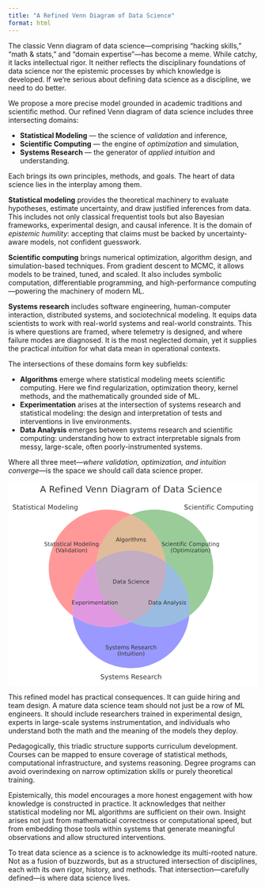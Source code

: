```yaml
---
title: "A Refined Venn Diagram of Data Science"
format: html
---
```


The classic Venn diagram of data science—comprising "hacking skills," "math & stats," and "domain expertise"—has become a meme. While catchy, it lacks intellectual rigor. It neither reflects the disciplinary foundations of data science nor the epistemic processes by which knowledge is developed. If we’re serious about defining data science as a discipline, we need to do better.

We propose a more precise model grounded in academic traditions and scientific method. Our refined Venn diagram of data science includes three intersecting domains:

- **Statistical Modeling** — the science of *validation* and inference,
- **Scientific Computing** — the engine of *optimization* and simulation,
- **Systems Research** — the generator of *applied intuition* and understanding.

Each brings its own principles, methods, and goals. The heart of data science lies in the interplay among them.

**Statistical modeling** provides the theoretical machinery to evaluate hypotheses, estimate uncertainty, and draw justified inferences from data. This includes not only classical frequentist tools but also Bayesian frameworks, experimental design, and causal inference. It is the domain of *epistemic humility*: accepting that claims must be backed by uncertainty-aware models, not confident guesswork.

**Scientific computing** brings numerical optimization, algorithm design, and simulation-based techniques. From gradient descent to MCMC, it allows models to be trained, tuned, and scaled. It also includes symbolic computation, differentiable programming, and high-performance computing—powering the machinery of modern ML.

**Systems research** includes software engineering, human-computer interaction, distributed systems, and sociotechnical modeling. It equips data scientists to work with real-world systems and real-world constraints. This is where questions are framed, where telemetry is designed, and where failure modes are diagnosed. It is the most neglected domain, yet it supplies the practical *intuition* for what data mean in operational contexts.

The intersections of these domains form key subfields:

- **Algorithms** emerge where statistical modeling meets scientific computing. Here we find regularization, optimization theory, kernel methods, and the mathematically grounded side of ML.
- **Experimentation** arises at the intersection of systems research and statistical modeling: the design and interpretation of tests and interventions in live environments.
- **Data Analysis** emerges between systems research and scientific computing: understanding how to extract interpretable signals from messy, large-scale, often poorly-instrumented systems.

Where all three meet—*where validation, optimization, and intuition converge*—is the space we should call data science proper.

```{=html}
<svg xmlns:xlink="http://www.w3.org/1999/xlink" width="446.329174pt" height="365.1975pt" viewBox="0 0 446.329174 365.1975" xmlns="http://www.w3.org/2000/svg" version="1.1">
 <metadata>
  <rdf:RDF xmlns:dc="http://purl.org/dc/elements/1.1/" xmlns:cc="http://creativecommons.org/ns#" xmlns:rdf="http://www.w3.org/1999/02/22-rdf-syntax-ns#">
   <cc:Work>
    <dc:type rdf:resource="http://purl.org/dc/dcmitype/StillImage"/>
    <dc:date>2025-04-16T00:21:29.155495</dc:date>
    <dc:format>image/svg+xml</dc:format>
    <dc:creator>
     <cc:Agent>
      <dc:title>Matplotlib v3.6.3, https://matplotlib.org/</dc:title>
     </cc:Agent>
    </dc:creator>
   </cc:Work>
  </rdf:RDF>
 </metadata>
 <defs>
  <style type="text/css">*{stroke-linejoin: round; stroke-linecap: butt}</style>
 </defs>
 <g id="figure_1">
  <g id="patch_1">
   <path d="M 0 365.1975 
L 446.329174 365.1975 
L 446.329174 -0 
L 0 -0 
z
" style="fill: #ffffff"/>
  </g>
  <g id="axes_1">
   <g id="patch_2">
    <path d="M 219.789587 58.919401 
C 196.115311 48.464585 169.39132 47.124798 144.790093 55.159358 
C 120.188867 63.193917 99.407075 80.048705 86.467074 102.461444 
C 73.527073 124.874183 69.321294 151.299137 74.663775 176.621704 
C 80.006256 201.944271 94.528541 224.418032 115.419815 239.693149 
C 113.438356 221.373791 116.314604 202.851603 123.758289 185.995844 
C 131.201974 169.140085 142.953973 154.537524 157.828272 143.661851 
C 159.809731 125.342494 166.579921 107.863684 177.455594 92.989384 
C 188.331267 78.115084 202.933828 66.363086 219.789587 58.919401 
" clip-path="url(#pc58230c091)" style="fill: #ff0000; opacity: 0.4"/>
   </g>
   <g id="patch_3">
    <path d="M 219.789587 58.919401 
C 236.645346 66.363086 251.247907 78.115084 262.12358 92.989384 
C 272.999252 107.863684 279.769442 125.342494 281.750902 143.661851 
C 296.625201 154.537524 308.3772 169.140085 315.820885 185.995844 
C 323.264569 202.851603 326.140818 221.373791 324.159359 239.693149 
C 345.050633 224.418032 359.572918 201.944271 364.915399 176.621704 
C 370.257879 151.299137 366.052101 124.874183 353.1121 102.461444 
C 340.172099 80.048705 319.390307 63.193917 294.789081 55.159358 
C 270.187854 47.124798 243.463863 48.464585 219.789587 58.919401 
" clip-path="url(#pc58230c091)" style="fill: #008000; opacity: 0.4"/>
   </g>
   <g id="patch_4">
    <path d="M 219.789587 58.919401 
C 202.933828 66.363086 188.331267 78.115084 177.455594 92.989384 
C 166.579921 107.863684 159.809731 125.342494 157.828272 143.661851 
C 175.808829 130.51497 197.515367 123.425792 219.789587 123.425792 
C 242.063807 123.425792 263.770345 130.51497 281.750902 143.661851 
C 279.769442 125.342494 272.999252 107.863684 262.12358 92.989384 
C 251.247907 78.115084 236.645346 66.363086 219.789587 58.919401 
" clip-path="url(#pc58230c091)" style="fill: #b25900; opacity: 0.4"/>
   </g>
   <g id="patch_5">
    <path d="M 115.419815 239.693149 
C 118.202817 265.423081 130.404523 289.23663 149.663269 306.524637 
C 168.922015 323.812645 193.909585 333.382811 219.789587 333.382811 
C 245.669589 333.382811 270.657159 323.812645 289.915905 306.524637 
C 309.174651 289.23663 321.376357 265.423081 324.159359 239.693149 
C 309.285059 250.568821 291.806249 257.339011 273.486892 259.320471 
C 255.167534 261.30193 236.645346 258.425681 219.789587 250.981996 
C 202.933828 258.425681 184.41164 261.30193 166.092282 259.320471 
C 147.772925 257.339011 130.294114 250.568821 115.419815 239.693149 
" clip-path="url(#pc58230c091)" style="fill: #0000ff; opacity: 0.4"/>
   </g>
   <g id="patch_6">
    <path d="M 115.419815 239.693149 
C 130.294114 250.568821 147.772925 257.339011 166.092282 259.320471 
C 184.41164 261.30193 202.933828 258.425681 219.789587 250.981996 
C 199.413776 241.983818 182.421099 226.729994 171.283989 207.439953 
C 160.146878 188.149913 155.433018 165.80691 157.828272 143.661851 
C 142.953973 154.537524 131.201974 169.140085 123.758289 185.995844 
C 116.314604 202.851603 113.438356 221.373791 115.419815 239.693149 
" clip-path="url(#pc58230c091)" style="fill: #b200b2; opacity: 0.4"/>
   </g>
   <g id="patch_7">
    <path d="M 281.750902 143.661851 
C 284.146156 165.80691 279.432295 188.149913 268.295185 207.439953 
C 257.158075 226.729994 240.165398 241.983818 219.789587 250.981996 
C 236.645346 258.425681 255.167534 261.30193 273.486892 259.320471 
C 291.806249 257.339011 309.285059 250.568821 324.159359 239.693149 
C 326.140818 221.373791 323.264569 202.851603 315.820885 185.995844 
C 308.3772 169.140085 296.625201 154.537524 281.750902 143.661851 
" clip-path="url(#pc58230c091)" style="fill: #0059b2; opacity: 0.4"/>
   </g>
   <g id="patch_8">
    <path d="M 157.828272 143.661851 
C 155.433018 165.80691 160.146878 188.149913 171.283989 207.439953 
C 182.421099 226.729994 199.413776 241.983818 219.789587 250.981996 
C 240.165398 241.983818 257.158075 226.729994 268.295185 207.439953 
C 279.432295 188.149913 284.146156 165.80691 281.750902 143.661851 
C 263.770345 130.51497 242.063807 123.425792 219.789587 123.425792 
C 197.515367 123.425792 175.808829 130.51497 157.828272 143.661851 
" clip-path="url(#pc58230c091)" style="fill: #663366; opacity: 0.4"/>
   </g>
   <g id="text_1">
    <!-- Statistical Modeling -->
    <g style="fill: #333333" transform="translate(64.185926 115.070151) scale(0.1 -0.1)">
     <defs>
      <path id="DejaVuSans-53" d="M 3425 4513 
L 3425 3897 
Q 3066 4069 2747 4153 
Q 2428 4238 2131 4238 
Q 1616 4238 1336 4038 
Q 1056 3838 1056 3469 
Q 1056 3159 1242 3001 
Q 1428 2844 1947 2747 
L 2328 2669 
Q 3034 2534 3370 2195 
Q 3706 1856 3706 1288 
Q 3706 609 3251 259 
Q 2797 -91 1919 -91 
Q 1588 -91 1214 -16 
Q 841 59 441 206 
L 441 856 
Q 825 641 1194 531 
Q 1563 422 1919 422 
Q 2459 422 2753 634 
Q 3047 847 3047 1241 
Q 3047 1584 2836 1778 
Q 2625 1972 2144 2069 
L 1759 2144 
Q 1053 2284 737 2584 
Q 422 2884 422 3419 
Q 422 4038 858 4394 
Q 1294 4750 2059 4750 
Q 2388 4750 2728 4690 
Q 3069 4631 3425 4513 
z
" transform="scale(0.015625)"/>
      <path id="DejaVuSans-74" d="M 1172 4494 
L 1172 3500 
L 2356 3500 
L 2356 3053 
L 1172 3053 
L 1172 1153 
Q 1172 725 1289 603 
Q 1406 481 1766 481 
L 2356 481 
L 2356 0 
L 1766 0 
Q 1100 0 847 248 
Q 594 497 594 1153 
L 594 3053 
L 172 3053 
L 172 3500 
L 594 3500 
L 594 4494 
L 1172 4494 
z
" transform="scale(0.015625)"/>
      <path id="DejaVuSans-61" d="M 2194 1759 
Q 1497 1759 1228 1600 
Q 959 1441 959 1056 
Q 959 750 1161 570 
Q 1363 391 1709 391 
Q 2188 391 2477 730 
Q 2766 1069 2766 1631 
L 2766 1759 
L 2194 1759 
z
M 3341 1997 
L 3341 0 
L 2766 0 
L 2766 531 
Q 2569 213 2275 61 
Q 1981 -91 1556 -91 
Q 1019 -91 701 211 
Q 384 513 384 1019 
Q 384 1609 779 1909 
Q 1175 2209 1959 2209 
L 2766 2209 
L 2766 2266 
Q 2766 2663 2505 2880 
Q 2244 3097 1772 3097 
Q 1472 3097 1187 3025 
Q 903 2953 641 2809 
L 641 3341 
Q 956 3463 1253 3523 
Q 1550 3584 1831 3584 
Q 2591 3584 2966 3190 
Q 3341 2797 3341 1997 
z
" transform="scale(0.015625)"/>
      <path id="DejaVuSans-69" d="M 603 3500 
L 1178 3500 
L 1178 0 
L 603 0 
L 603 3500 
z
M 603 4863 
L 1178 4863 
L 1178 4134 
L 603 4134 
L 603 4863 
z
" transform="scale(0.015625)"/>
      <path id="DejaVuSans-73" d="M 2834 3397 
L 2834 2853 
Q 2591 2978 2328 3040 
Q 2066 3103 1784 3103 
Q 1356 3103 1142 2972 
Q 928 2841 928 2578 
Q 928 2378 1081 2264 
Q 1234 2150 1697 2047 
L 1894 2003 
Q 2506 1872 2764 1633 
Q 3022 1394 3022 966 
Q 3022 478 2636 193 
Q 2250 -91 1575 -91 
Q 1294 -91 989 -36 
Q 684 19 347 128 
L 347 722 
Q 666 556 975 473 
Q 1284 391 1588 391 
Q 1994 391 2212 530 
Q 2431 669 2431 922 
Q 2431 1156 2273 1281 
Q 2116 1406 1581 1522 
L 1381 1569 
Q 847 1681 609 1914 
Q 372 2147 372 2553 
Q 372 3047 722 3315 
Q 1072 3584 1716 3584 
Q 2034 3584 2315 3537 
Q 2597 3491 2834 3397 
z
" transform="scale(0.015625)"/>
      <path id="DejaVuSans-63" d="M 3122 3366 
L 3122 2828 
Q 2878 2963 2633 3030 
Q 2388 3097 2138 3097 
Q 1578 3097 1268 2742 
Q 959 2388 959 1747 
Q 959 1106 1268 751 
Q 1578 397 2138 397 
Q 2388 397 2633 464 
Q 2878 531 3122 666 
L 3122 134 
Q 2881 22 2623 -34 
Q 2366 -91 2075 -91 
Q 1284 -91 818 406 
Q 353 903 353 1747 
Q 353 2603 823 3093 
Q 1294 3584 2113 3584 
Q 2378 3584 2631 3529 
Q 2884 3475 3122 3366 
z
" transform="scale(0.015625)"/>
      <path id="DejaVuSans-6c" d="M 603 4863 
L 1178 4863 
L 1178 0 
L 603 0 
L 603 4863 
z
" transform="scale(0.015625)"/>
      <path id="DejaVuSans-20" transform="scale(0.015625)"/>
      <path id="DejaVuSans-4d" d="M 628 4666 
L 1569 4666 
L 2759 1491 
L 3956 4666 
L 4897 4666 
L 4897 0 
L 4281 0 
L 4281 4097 
L 3078 897 
L 2444 897 
L 1241 4097 
L 1241 0 
L 628 0 
L 628 4666 
z
" transform="scale(0.015625)"/>
      <path id="DejaVuSans-6f" d="M 1959 3097 
Q 1497 3097 1228 2736 
Q 959 2375 959 1747 
Q 959 1119 1226 758 
Q 1494 397 1959 397 
Q 2419 397 2687 759 
Q 2956 1122 2956 1747 
Q 2956 2369 2687 2733 
Q 2419 3097 1959 3097 
z
M 1959 3584 
Q 2709 3584 3137 3096 
Q 3566 2609 3566 1747 
Q 3566 888 3137 398 
Q 2709 -91 1959 -91 
Q 1206 -91 779 398 
Q 353 888 353 1747 
Q 353 2609 779 3096 
Q 1206 3584 1959 3584 
z
" transform="scale(0.015625)"/>
      <path id="DejaVuSans-64" d="M 2906 2969 
L 2906 4863 
L 3481 4863 
L 3481 0 
L 2906 0 
L 2906 525 
Q 2725 213 2448 61 
Q 2172 -91 1784 -91 
Q 1150 -91 751 415 
Q 353 922 353 1747 
Q 353 2572 751 3078 
Q 1150 3584 1784 3584 
Q 2172 3584 2448 3432 
Q 2725 3281 2906 2969 
z
M 947 1747 
Q 947 1113 1208 752 
Q 1469 391 1925 391 
Q 2381 391 2643 752 
Q 2906 1113 2906 1747 
Q 2906 2381 2643 2742 
Q 2381 3103 1925 3103 
Q 1469 3103 1208 2742 
Q 947 2381 947 1747 
z
" transform="scale(0.015625)"/>
      <path id="DejaVuSans-65" d="M 3597 1894 
L 3597 1613 
L 953 1613 
Q 991 1019 1311 708 
Q 1631 397 2203 397 
Q 2534 397 2845 478 
Q 3156 559 3463 722 
L 3463 178 
Q 3153 47 2828 -22 
Q 2503 -91 2169 -91 
Q 1331 -91 842 396 
Q 353 884 353 1716 
Q 353 2575 817 3079 
Q 1281 3584 2069 3584 
Q 2775 3584 3186 3129 
Q 3597 2675 3597 1894 
z
M 3022 2063 
Q 3016 2534 2758 2815 
Q 2500 3097 2075 3097 
Q 1594 3097 1305 2825 
Q 1016 2553 972 2059 
L 3022 2063 
z
" transform="scale(0.015625)"/>
      <path id="DejaVuSans-6e" d="M 3513 2113 
L 3513 0 
L 2938 0 
L 2938 2094 
Q 2938 2591 2744 2837 
Q 2550 3084 2163 3084 
Q 1697 3084 1428 2787 
Q 1159 2491 1159 1978 
L 1159 0 
L 581 0 
L 581 3500 
L 1159 3500 
L 1159 2956 
Q 1366 3272 1645 3428 
Q 1925 3584 2291 3584 
Q 2894 3584 3203 3211 
Q 3513 2838 3513 2113 
z
" transform="scale(0.015625)"/>
      <path id="DejaVuSans-67" d="M 2906 1791 
Q 2906 2416 2648 2759 
Q 2391 3103 1925 3103 
Q 1463 3103 1205 2759 
Q 947 2416 947 1791 
Q 947 1169 1205 825 
Q 1463 481 1925 481 
Q 2391 481 2648 825 
Q 2906 1169 2906 1791 
z
M 3481 434 
Q 3481 -459 3084 -895 
Q 2688 -1331 1869 -1331 
Q 1566 -1331 1297 -1286 
Q 1028 -1241 775 -1147 
L 775 -588 
Q 1028 -725 1275 -790 
Q 1522 -856 1778 -856 
Q 2344 -856 2625 -561 
Q 2906 -266 2906 331 
L 2906 616 
Q 2728 306 2450 153 
Q 2172 0 1784 0 
Q 1141 0 747 490 
Q 353 981 353 1791 
Q 353 2603 747 3093 
Q 1141 3584 1784 3584 
Q 2172 3584 2450 3431 
Q 2728 3278 2906 2969 
L 2906 3500 
L 3481 3500 
L 3481 434 
z
" transform="scale(0.015625)"/>
     </defs>
     <use xlink:href="#DejaVuSans-53"/>
     <use xlink:href="#DejaVuSans-74" x="63.476562"/>
     <use xlink:href="#DejaVuSans-61" x="102.685547"/>
     <use xlink:href="#DejaVuSans-74" x="163.964844"/>
     <use xlink:href="#DejaVuSans-69" x="203.173828"/>
     <use xlink:href="#DejaVuSans-73" x="230.957031"/>
     <use xlink:href="#DejaVuSans-74" x="283.056641"/>
     <use xlink:href="#DejaVuSans-69" x="322.265625"/>
     <use xlink:href="#DejaVuSans-63" x="350.048828"/>
     <use xlink:href="#DejaVuSans-61" x="405.029297"/>
     <use xlink:href="#DejaVuSans-6c" x="466.308594"/>
     <use xlink:href="#DejaVuSans-20" x="494.091797"/>
     <use xlink:href="#DejaVuSans-4d" x="525.878906"/>
     <use xlink:href="#DejaVuSans-6f" x="612.158203"/>
     <use xlink:href="#DejaVuSans-64" x="673.339844"/>
     <use xlink:href="#DejaVuSans-65" x="736.816406"/>
     <use xlink:href="#DejaVuSans-6c" x="798.339844"/>
     <use xlink:href="#DejaVuSans-69" x="826.123047"/>
     <use xlink:href="#DejaVuSans-6e" x="853.90625"/>
     <use xlink:href="#DejaVuSans-67" x="917.285156"/>
    </g>
    <!-- (Validation) -->
    <g style="fill: #333333" transform="translate(84.63202 126.267963) scale(0.1 -0.1)">
     <defs>
      <path id="DejaVuSans-28" d="M 1984 4856 
Q 1566 4138 1362 3434 
Q 1159 2731 1159 2009 
Q 1159 1288 1364 580 
Q 1569 -128 1984 -844 
L 1484 -844 
Q 1016 -109 783 600 
Q 550 1309 550 2009 
Q 550 2706 781 3412 
Q 1013 4119 1484 4856 
L 1984 4856 
z
" transform="scale(0.015625)"/>
      <path id="DejaVuSans-56" d="M 1831 0 
L 50 4666 
L 709 4666 
L 2188 738 
L 3669 4666 
L 4325 4666 
L 2547 0 
L 1831 0 
z
" transform="scale(0.015625)"/>
      <path id="DejaVuSans-29" d="M 513 4856 
L 1013 4856 
Q 1481 4119 1714 3412 
Q 1947 2706 1947 2009 
Q 1947 1309 1714 600 
Q 1481 -109 1013 -844 
L 513 -844 
Q 928 -128 1133 580 
Q 1338 1288 1338 2009 
Q 1338 2731 1133 3434 
Q 928 4138 513 4856 
z
" transform="scale(0.015625)"/>
     </defs>
     <use xlink:href="#DejaVuSans-28"/>
     <use xlink:href="#DejaVuSans-56" x="39.013672"/>
     <use xlink:href="#DejaVuSans-61" x="99.671875"/>
     <use xlink:href="#DejaVuSans-6c" x="160.951172"/>
     <use xlink:href="#DejaVuSans-69" x="188.734375"/>
     <use xlink:href="#DejaVuSans-64" x="216.517578"/>
     <use xlink:href="#DejaVuSans-61" x="279.994141"/>
     <use xlink:href="#DejaVuSans-74" x="341.273438"/>
     <use xlink:href="#DejaVuSans-69" x="380.482422"/>
     <use xlink:href="#DejaVuSans-6f" x="408.265625"/>
     <use xlink:href="#DejaVuSans-6e" x="469.447266"/>
     <use xlink:href="#DejaVuSans-29" x="532.826172"/>
    </g>
   </g>
   <g id="text_2">
    <!-- Scientific Computing -->
    <g style="fill: #333333" transform="translate(274.504185 115.070151) scale(0.1 -0.1)">
     <defs>
      <path id="DejaVuSans-66" d="M 2375 4863 
L 2375 4384 
L 1825 4384 
Q 1516 4384 1395 4259 
Q 1275 4134 1275 3809 
L 1275 3500 
L 2222 3500 
L 2222 3053 
L 1275 3053 
L 1275 0 
L 697 0 
L 697 3053 
L 147 3053 
L 147 3500 
L 697 3500 
L 697 3744 
Q 697 4328 969 4595 
Q 1241 4863 1831 4863 
L 2375 4863 
z
" transform="scale(0.015625)"/>
      <path id="DejaVuSans-43" d="M 4122 4306 
L 4122 3641 
Q 3803 3938 3442 4084 
Q 3081 4231 2675 4231 
Q 1875 4231 1450 3742 
Q 1025 3253 1025 2328 
Q 1025 1406 1450 917 
Q 1875 428 2675 428 
Q 3081 428 3442 575 
Q 3803 722 4122 1019 
L 4122 359 
Q 3791 134 3420 21 
Q 3050 -91 2638 -91 
Q 1578 -91 968 557 
Q 359 1206 359 2328 
Q 359 3453 968 4101 
Q 1578 4750 2638 4750 
Q 3056 4750 3426 4639 
Q 3797 4528 4122 4306 
z
" transform="scale(0.015625)"/>
      <path id="DejaVuSans-6d" d="M 3328 2828 
Q 3544 3216 3844 3400 
Q 4144 3584 4550 3584 
Q 5097 3584 5394 3201 
Q 5691 2819 5691 2113 
L 5691 0 
L 5113 0 
L 5113 2094 
Q 5113 2597 4934 2840 
Q 4756 3084 4391 3084 
Q 3944 3084 3684 2787 
Q 3425 2491 3425 1978 
L 3425 0 
L 2847 0 
L 2847 2094 
Q 2847 2600 2669 2842 
Q 2491 3084 2119 3084 
Q 1678 3084 1418 2786 
Q 1159 2488 1159 1978 
L 1159 0 
L 581 0 
L 581 3500 
L 1159 3500 
L 1159 2956 
Q 1356 3278 1631 3431 
Q 1906 3584 2284 3584 
Q 2666 3584 2933 3390 
Q 3200 3197 3328 2828 
z
" transform="scale(0.015625)"/>
      <path id="DejaVuSans-70" d="M 1159 525 
L 1159 -1331 
L 581 -1331 
L 581 3500 
L 1159 3500 
L 1159 2969 
Q 1341 3281 1617 3432 
Q 1894 3584 2278 3584 
Q 2916 3584 3314 3078 
Q 3713 2572 3713 1747 
Q 3713 922 3314 415 
Q 2916 -91 2278 -91 
Q 1894 -91 1617 61 
Q 1341 213 1159 525 
z
M 3116 1747 
Q 3116 2381 2855 2742 
Q 2594 3103 2138 3103 
Q 1681 3103 1420 2742 
Q 1159 2381 1159 1747 
Q 1159 1113 1420 752 
Q 1681 391 2138 391 
Q 2594 391 2855 752 
Q 3116 1113 3116 1747 
z
" transform="scale(0.015625)"/>
      <path id="DejaVuSans-75" d="M 544 1381 
L 544 3500 
L 1119 3500 
L 1119 1403 
Q 1119 906 1312 657 
Q 1506 409 1894 409 
Q 2359 409 2629 706 
Q 2900 1003 2900 1516 
L 2900 3500 
L 3475 3500 
L 3475 0 
L 2900 0 
L 2900 538 
Q 2691 219 2414 64 
Q 2138 -91 1772 -91 
Q 1169 -91 856 284 
Q 544 659 544 1381 
z
M 1991 3584 
L 1991 3584 
z
" transform="scale(0.015625)"/>
     </defs>
     <use xlink:href="#DejaVuSans-53"/>
     <use xlink:href="#DejaVuSans-63" x="63.476562"/>
     <use xlink:href="#DejaVuSans-69" x="118.457031"/>
     <use xlink:href="#DejaVuSans-65" x="146.240234"/>
     <use xlink:href="#DejaVuSans-6e" x="207.763672"/>
     <use xlink:href="#DejaVuSans-74" x="271.142578"/>
     <use xlink:href="#DejaVuSans-69" x="310.351562"/>
     <use xlink:href="#DejaVuSans-66" x="338.134766"/>
     <use xlink:href="#DejaVuSans-69" x="373.339844"/>
     <use xlink:href="#DejaVuSans-63" x="401.123047"/>
     <use xlink:href="#DejaVuSans-20" x="456.103516"/>
     <use xlink:href="#DejaVuSans-43" x="487.890625"/>
     <use xlink:href="#DejaVuSans-6f" x="557.714844"/>
     <use xlink:href="#DejaVuSans-6d" x="618.896484"/>
     <use xlink:href="#DejaVuSans-70" x="716.308594"/>
     <use xlink:href="#DejaVuSans-75" x="779.785156"/>
     <use xlink:href="#DejaVuSans-74" x="843.164062"/>
     <use xlink:href="#DejaVuSans-69" x="882.373047"/>
     <use xlink:href="#DejaVuSans-6e" x="910.15625"/>
     <use xlink:href="#DejaVuSans-67" x="973.535156"/>
    </g>
    <!-- (Optimization) -->
    <g style="fill: #333333" transform="translate(290.469029 126.267963) scale(0.1 -0.1)">
     <defs>
      <path id="DejaVuSans-4f" d="M 2522 4238 
Q 1834 4238 1429 3725 
Q 1025 3213 1025 2328 
Q 1025 1447 1429 934 
Q 1834 422 2522 422 
Q 3209 422 3611 934 
Q 4013 1447 4013 2328 
Q 4013 3213 3611 3725 
Q 3209 4238 2522 4238 
z
M 2522 4750 
Q 3503 4750 4090 4092 
Q 4678 3434 4678 2328 
Q 4678 1225 4090 567 
Q 3503 -91 2522 -91 
Q 1538 -91 948 565 
Q 359 1222 359 2328 
Q 359 3434 948 4092 
Q 1538 4750 2522 4750 
z
" transform="scale(0.015625)"/>
      <path id="DejaVuSans-7a" d="M 353 3500 
L 3084 3500 
L 3084 2975 
L 922 459 
L 3084 459 
L 3084 0 
L 275 0 
L 275 525 
L 2438 3041 
L 353 3041 
L 353 3500 
z
" transform="scale(0.015625)"/>
     </defs>
     <use xlink:href="#DejaVuSans-28"/>
     <use xlink:href="#DejaVuSans-4f" x="39.013672"/>
     <use xlink:href="#DejaVuSans-70" x="117.724609"/>
     <use xlink:href="#DejaVuSans-74" x="181.201172"/>
     <use xlink:href="#DejaVuSans-69" x="220.410156"/>
     <use xlink:href="#DejaVuSans-6d" x="248.193359"/>
     <use xlink:href="#DejaVuSans-69" x="345.605469"/>
     <use xlink:href="#DejaVuSans-7a" x="373.388672"/>
     <use xlink:href="#DejaVuSans-61" x="425.878906"/>
     <use xlink:href="#DejaVuSans-74" x="487.158203"/>
     <use xlink:href="#DejaVuSans-69" x="526.367188"/>
     <use xlink:href="#DejaVuSans-6f" x="554.150391"/>
     <use xlink:href="#DejaVuSans-6e" x="615.332031"/>
     <use xlink:href="#DejaVuSans-29" x="678.710938"/>
    </g>
   </g>
   <g id="text_3">
    <!-- Algorithms -->
    <g style="fill: #333333" transform="translate(192.698181 107.196676) scale(0.1 -0.1)">
     <defs>
      <path id="DejaVuSans-41" d="M 2188 4044 
L 1331 1722 
L 3047 1722 
L 2188 4044 
z
M 1831 4666 
L 2547 4666 
L 4325 0 
L 3669 0 
L 3244 1197 
L 1141 1197 
L 716 0 
L 50 0 
L 1831 4666 
z
" transform="scale(0.015625)"/>
      <path id="DejaVuSans-72" d="M 2631 2963 
Q 2534 3019 2420 3045 
Q 2306 3072 2169 3072 
Q 1681 3072 1420 2755 
Q 1159 2438 1159 1844 
L 1159 0 
L 581 0 
L 581 3500 
L 1159 3500 
L 1159 2956 
Q 1341 3275 1631 3429 
Q 1922 3584 2338 3584 
Q 2397 3584 2469 3576 
Q 2541 3569 2628 3553 
L 2631 2963 
z
" transform="scale(0.015625)"/>
      <path id="DejaVuSans-68" d="M 3513 2113 
L 3513 0 
L 2938 0 
L 2938 2094 
Q 2938 2591 2744 2837 
Q 2550 3084 2163 3084 
Q 1697 3084 1428 2787 
Q 1159 2491 1159 1978 
L 1159 0 
L 581 0 
L 581 4863 
L 1159 4863 
L 1159 2956 
Q 1366 3272 1645 3428 
Q 1925 3584 2291 3584 
Q 2894 3584 3203 3211 
Q 3513 2838 3513 2113 
z
" transform="scale(0.015625)"/>
     </defs>
     <use xlink:href="#DejaVuSans-41"/>
     <use xlink:href="#DejaVuSans-6c" x="68.408203"/>
     <use xlink:href="#DejaVuSans-67" x="96.191406"/>
     <use xlink:href="#DejaVuSans-6f" x="159.667969"/>
     <use xlink:href="#DejaVuSans-72" x="220.849609"/>
     <use xlink:href="#DejaVuSans-69" x="261.962891"/>
     <use xlink:href="#DejaVuSans-74" x="289.746094"/>
     <use xlink:href="#DejaVuSans-68" x="328.955078"/>
     <use xlink:href="#DejaVuSans-6d" x="392.333984"/>
     <use xlink:href="#DejaVuSans-73" x="489.746094"/>
    </g>
   </g>
   <g id="text_4">
    <!-- Systems Research -->
    <g style="fill: #333333" transform="translate(174.018493 299.646803) scale(0.1 -0.1)">
     <defs>
      <path id="DejaVuSans-79" d="M 2059 -325 
Q 1816 -950 1584 -1140 
Q 1353 -1331 966 -1331 
L 506 -1331 
L 506 -850 
L 844 -850 
Q 1081 -850 1212 -737 
Q 1344 -625 1503 -206 
L 1606 56 
L 191 3500 
L 800 3500 
L 1894 763 
L 2988 3500 
L 3597 3500 
L 2059 -325 
z
" transform="scale(0.015625)"/>
      <path id="DejaVuSans-52" d="M 2841 2188 
Q 3044 2119 3236 1894 
Q 3428 1669 3622 1275 
L 4263 0 
L 3584 0 
L 2988 1197 
Q 2756 1666 2539 1819 
Q 2322 1972 1947 1972 
L 1259 1972 
L 1259 0 
L 628 0 
L 628 4666 
L 2053 4666 
Q 2853 4666 3247 4331 
Q 3641 3997 3641 3322 
Q 3641 2881 3436 2590 
Q 3231 2300 2841 2188 
z
M 1259 4147 
L 1259 2491 
L 2053 2491 
Q 2509 2491 2742 2702 
Q 2975 2913 2975 3322 
Q 2975 3731 2742 3939 
Q 2509 4147 2053 4147 
L 1259 4147 
z
" transform="scale(0.015625)"/>
     </defs>
     <use xlink:href="#DejaVuSans-53"/>
     <use xlink:href="#DejaVuSans-79" x="63.476562"/>
     <use xlink:href="#DejaVuSans-73" x="122.65625"/>
     <use xlink:href="#DejaVuSans-74" x="174.755859"/>
     <use xlink:href="#DejaVuSans-65" x="213.964844"/>
     <use xlink:href="#DejaVuSans-6d" x="275.488281"/>
     <use xlink:href="#DejaVuSans-73" x="372.900391"/>
     <use xlink:href="#DejaVuSans-20" x="425"/>
     <use xlink:href="#DejaVuSans-52" x="456.787109"/>
     <use xlink:href="#DejaVuSans-65" x="521.769531"/>
     <use xlink:href="#DejaVuSans-73" x="583.292969"/>
     <use xlink:href="#DejaVuSans-65" x="635.392578"/>
     <use xlink:href="#DejaVuSans-61" x="696.916016"/>
     <use xlink:href="#DejaVuSans-72" x="758.195312"/>
     <use xlink:href="#DejaVuSans-63" x="797.058594"/>
     <use xlink:href="#DejaVuSans-68" x="852.039062"/>
    </g>
    <!-- (Intuition) -->
    <g style="fill: #333333" transform="translate(195.148962 310.844616) scale(0.1 -0.1)">
     <defs>
      <path id="DejaVuSans-49" d="M 628 4666 
L 1259 4666 
L 1259 0 
L 628 0 
L 628 4666 
z
" transform="scale(0.015625)"/>
     </defs>
     <use xlink:href="#DejaVuSans-28"/>
     <use xlink:href="#DejaVuSans-49" x="39.013672"/>
     <use xlink:href="#DejaVuSans-6e" x="68.505859"/>
     <use xlink:href="#DejaVuSans-74" x="131.884766"/>
     <use xlink:href="#DejaVuSans-75" x="171.09375"/>
     <use xlink:href="#DejaVuSans-69" x="234.472656"/>
     <use xlink:href="#DejaVuSans-74" x="262.255859"/>
     <use xlink:href="#DejaVuSans-69" x="301.464844"/>
     <use xlink:href="#DejaVuSans-6f" x="329.248047"/>
     <use xlink:href="#DejaVuSans-6e" x="390.429688"/>
     <use xlink:href="#DejaVuSans-29" x="453.808594"/>
    </g>
   </g>
   <g id="text_5">
    <!-- Experimentation -->
    <g style="fill: #333333" transform="translate(113.308223 219.693574) scale(0.1 -0.1)">
     <defs>
      <path id="DejaVuSans-45" d="M 628 4666 
L 3578 4666 
L 3578 4134 
L 1259 4134 
L 1259 2753 
L 3481 2753 
L 3481 2222 
L 1259 2222 
L 1259 531 
L 3634 531 
L 3634 0 
L 628 0 
L 628 4666 
z
" transform="scale(0.015625)"/>
      <path id="DejaVuSans-78" d="M 3513 3500 
L 2247 1797 
L 3578 0 
L 2900 0 
L 1881 1375 
L 863 0 
L 184 0 
L 1544 1831 
L 300 3500 
L 978 3500 
L 1906 2253 
L 2834 3500 
L 3513 3500 
z
" transform="scale(0.015625)"/>
     </defs>
     <use xlink:href="#DejaVuSans-45"/>
     <use xlink:href="#DejaVuSans-78" x="63.183594"/>
     <use xlink:href="#DejaVuSans-70" x="122.363281"/>
     <use xlink:href="#DejaVuSans-65" x="185.839844"/>
     <use xlink:href="#DejaVuSans-72" x="247.363281"/>
     <use xlink:href="#DejaVuSans-69" x="288.476562"/>
     <use xlink:href="#DejaVuSans-6d" x="316.259766"/>
     <use xlink:href="#DejaVuSans-65" x="413.671875"/>
     <use xlink:href="#DejaVuSans-6e" x="475.195312"/>
     <use xlink:href="#DejaVuSans-74" x="538.574219"/>
     <use xlink:href="#DejaVuSans-61" x="577.783203"/>
     <use xlink:href="#DejaVuSans-74" x="639.0625"/>
     <use xlink:href="#DejaVuSans-69" x="678.271484"/>
     <use xlink:href="#DejaVuSans-6f" x="706.054688"/>
     <use xlink:href="#DejaVuSans-6e" x="767.236328"/>
    </g>
   </g>
   <g id="text_6">
    <!-- Data Analysis -->
    <g style="fill: #333333" transform="translate(250.612357 219.693574) scale(0.1 -0.1)">
     <defs>
      <path id="DejaVuSans-44" d="M 1259 4147 
L 1259 519 
L 2022 519 
Q 2988 519 3436 956 
Q 3884 1394 3884 2338 
Q 3884 3275 3436 3711 
Q 2988 4147 2022 4147 
L 1259 4147 
z
M 628 4666 
L 1925 4666 
Q 3281 4666 3915 4102 
Q 4550 3538 4550 2338 
Q 4550 1131 3912 565 
Q 3275 0 1925 0 
L 628 0 
L 628 4666 
z
" transform="scale(0.015625)"/>
     </defs>
     <use xlink:href="#DejaVuSans-44"/>
     <use xlink:href="#DejaVuSans-61" x="77.001953"/>
     <use xlink:href="#DejaVuSans-74" x="138.28125"/>
     <use xlink:href="#DejaVuSans-61" x="177.490234"/>
     <use xlink:href="#DejaVuSans-20" x="238.769531"/>
     <use xlink:href="#DejaVuSans-41" x="270.556641"/>
     <use xlink:href="#DejaVuSans-6e" x="338.964844"/>
     <use xlink:href="#DejaVuSans-61" x="402.34375"/>
     <use xlink:href="#DejaVuSans-6c" x="463.623047"/>
     <use xlink:href="#DejaVuSans-79" x="491.40625"/>
     <use xlink:href="#DejaVuSans-73" x="550.585938"/>
     <use xlink:href="#DejaVuSans-69" x="602.685547"/>
     <use xlink:href="#DejaVuSans-73" x="630.46875"/>
    </g>
   </g>
   <g id="text_7">
    <!-- Data Science -->
    <g style="fill: #333333" transform="translate(186.878649 182.194608) scale(0.1 -0.1)">
     <use xlink:href="#DejaVuSans-44"/>
     <use xlink:href="#DejaVuSans-61" x="77.001953"/>
     <use xlink:href="#DejaVuSans-74" x="138.28125"/>
     <use xlink:href="#DejaVuSans-61" x="177.490234"/>
     <use xlink:href="#DejaVuSans-20" x="238.769531"/>
     <use xlink:href="#DejaVuSans-53" x="270.556641"/>
     <use xlink:href="#DejaVuSans-63" x="334.033203"/>
     <use xlink:href="#DejaVuSans-69" x="389.013672"/>
     <use xlink:href="#DejaVuSans-65" x="416.796875"/>
     <use xlink:href="#DejaVuSans-6e" x="478.320312"/>
     <use xlink:href="#DejaVuSans-63" x="541.699219"/>
     <use xlink:href="#DejaVuSans-65" x="596.679688"/>
    </g>
   </g>
   <g id="text_8">
    <!-- Statistical Modeling -->
    <g style="fill: #333333" transform="translate(7.2 49.972189) scale(0.12 -0.12)">
     <use xlink:href="#DejaVuSans-53"/>
     <use xlink:href="#DejaVuSans-74" x="63.476562"/>
     <use xlink:href="#DejaVuSans-61" x="102.685547"/>
     <use xlink:href="#DejaVuSans-74" x="163.964844"/>
     <use xlink:href="#DejaVuSans-69" x="203.173828"/>
     <use xlink:href="#DejaVuSans-73" x="230.957031"/>
     <use xlink:href="#DejaVuSans-74" x="283.056641"/>
     <use xlink:href="#DejaVuSans-69" x="322.265625"/>
     <use xlink:href="#DejaVuSans-63" x="350.048828"/>
     <use xlink:href="#DejaVuSans-61" x="405.029297"/>
     <use xlink:href="#DejaVuSans-6c" x="466.308594"/>
     <use xlink:href="#DejaVuSans-20" x="494.091797"/>
     <use xlink:href="#DejaVuSans-4d" x="525.878906"/>
     <use xlink:href="#DejaVuSans-6f" x="612.158203"/>
     <use xlink:href="#DejaVuSans-64" x="673.339844"/>
     <use xlink:href="#DejaVuSans-65" x="736.816406"/>
     <use xlink:href="#DejaVuSans-6c" x="798.339844"/>
     <use xlink:href="#DejaVuSans-69" x="826.123047"/>
     <use xlink:href="#DejaVuSans-6e" x="853.90625"/>
     <use xlink:href="#DejaVuSans-67" x="917.285156"/>
    </g>
   </g>
   <g id="text_9">
    <!-- Scientific Computing -->
    <g style="fill: #333333" transform="translate(314.687299 49.972189) scale(0.12 -0.12)">
     <use xlink:href="#DejaVuSans-53"/>
     <use xlink:href="#DejaVuSans-63" x="63.476562"/>
     <use xlink:href="#DejaVuSans-69" x="118.457031"/>
     <use xlink:href="#DejaVuSans-65" x="146.240234"/>
     <use xlink:href="#DejaVuSans-6e" x="207.763672"/>
     <use xlink:href="#DejaVuSans-74" x="271.142578"/>
     <use xlink:href="#DejaVuSans-69" x="310.351562"/>
     <use xlink:href="#DejaVuSans-66" x="338.134766"/>
     <use xlink:href="#DejaVuSans-69" x="373.339844"/>
     <use xlink:href="#DejaVuSans-63" x="401.123047"/>
     <use xlink:href="#DejaVuSans-20" x="456.103516"/>
     <use xlink:href="#DejaVuSans-43" x="487.890625"/>
     <use xlink:href="#DejaVuSans-6f" x="557.714844"/>
     <use xlink:href="#DejaVuSans-6d" x="618.896484"/>
     <use xlink:href="#DejaVuSans-70" x="716.308594"/>
     <use xlink:href="#DejaVuSans-75" x="779.785156"/>
     <use xlink:href="#DejaVuSans-74" x="843.164062"/>
     <use xlink:href="#DejaVuSans-69" x="882.373047"/>
     <use xlink:href="#DejaVuSans-6e" x="910.15625"/>
     <use xlink:href="#DejaVuSans-67" x="973.535156"/>
    </g>
   </g>
   <g id="text_10">
    <!-- Systems Research -->
    <g style="fill: #333333" transform="translate(164.864274 352.998786) scale(0.12 -0.12)">
     <use xlink:href="#DejaVuSans-53"/>
     <use xlink:href="#DejaVuSans-79" x="63.476562"/>
     <use xlink:href="#DejaVuSans-73" x="122.65625"/>
     <use xlink:href="#DejaVuSans-74" x="174.755859"/>
     <use xlink:href="#DejaVuSans-65" x="213.964844"/>
     <use xlink:href="#DejaVuSans-6d" x="275.488281"/>
     <use xlink:href="#DejaVuSans-73" x="372.900391"/>
     <use xlink:href="#DejaVuSans-20" x="425"/>
     <use xlink:href="#DejaVuSans-52" x="456.787109"/>
     <use xlink:href="#DejaVuSans-65" x="521.769531"/>
     <use xlink:href="#DejaVuSans-73" x="583.292969"/>
     <use xlink:href="#DejaVuSans-65" x="635.392578"/>
     <use xlink:href="#DejaVuSans-61" x="696.916016"/>
     <use xlink:href="#DejaVuSans-72" x="758.195312"/>
     <use xlink:href="#DejaVuSans-63" x="797.058594"/>
     <use xlink:href="#DejaVuSans-68" x="852.039062"/>
    </g>
   </g>
   <g id="text_11">
    <!-- A Refined Venn Diagram of Data Science -->
    <g style="fill: #333333" transform="translate(56.742087 19.3575) scale(0.16 -0.16)">
     <use xlink:href="#DejaVuSans-41"/>
     <use xlink:href="#DejaVuSans-20" x="68.408203"/>
     <use xlink:href="#DejaVuSans-52" x="100.195312"/>
     <use xlink:href="#DejaVuSans-65" x="165.177734"/>
     <use xlink:href="#DejaVuSans-66" x="226.701172"/>
     <use xlink:href="#DejaVuSans-69" x="261.90625"/>
     <use xlink:href="#DejaVuSans-6e" x="289.689453"/>
     <use xlink:href="#DejaVuSans-65" x="353.068359"/>
     <use xlink:href="#DejaVuSans-64" x="414.591797"/>
     <use xlink:href="#DejaVuSans-20" x="478.068359"/>
     <use xlink:href="#DejaVuSans-56" x="509.855469"/>
     <use xlink:href="#DejaVuSans-65" x="570.513672"/>
     <use xlink:href="#DejaVuSans-6e" x="632.037109"/>
     <use xlink:href="#DejaVuSans-6e" x="695.416016"/>
     <use xlink:href="#DejaVuSans-20" x="758.794922"/>
     <use xlink:href="#DejaVuSans-44" x="790.582031"/>
     <use xlink:href="#DejaVuSans-69" x="867.583984"/>
     <use xlink:href="#DejaVuSans-61" x="895.367188"/>
     <use xlink:href="#DejaVuSans-67" x="956.646484"/>
     <use xlink:href="#DejaVuSans-72" x="1020.123047"/>
     <use xlink:href="#DejaVuSans-61" x="1061.236328"/>
     <use xlink:href="#DejaVuSans-6d" x="1122.515625"/>
     <use xlink:href="#DejaVuSans-20" x="1219.927734"/>
     <use xlink:href="#DejaVuSans-6f" x="1251.714844"/>
     <use xlink:href="#DejaVuSans-66" x="1312.896484"/>
     <use xlink:href="#DejaVuSans-20" x="1348.101562"/>
     <use xlink:href="#DejaVuSans-44" x="1379.888672"/>
     <use xlink:href="#DejaVuSans-61" x="1456.890625"/>
     <use xlink:href="#DejaVuSans-74" x="1518.169922"/>
     <use xlink:href="#DejaVuSans-61" x="1557.378906"/>
     <use xlink:href="#DejaVuSans-20" x="1618.658203"/>
     <use xlink:href="#DejaVuSans-53" x="1650.445312"/>
     <use xlink:href="#DejaVuSans-63" x="1713.921875"/>
     <use xlink:href="#DejaVuSans-69" x="1768.902344"/>
     <use xlink:href="#DejaVuSans-65" x="1796.685547"/>
     <use xlink:href="#DejaVuSans-6e" x="1858.208984"/>
     <use xlink:href="#DejaVuSans-63" x="1921.587891"/>
     <use xlink:href="#DejaVuSans-65" x="1976.568359"/>
    </g>
   </g>
  </g>
 </g>
 <defs>
  <clipPath id="pc58230c091">
   <rect x="47.787931" y="25.3575" width="344.003312" height="332.64"/>
  </clipPath>
 </defs>
</svg>
```

This refined model has practical consequences. It can guide hiring and team design. A mature data science team should not just be a row of ML engineers. It should include researchers trained in experimental design, experts in large-scale systems instrumentation, and individuals who understand both the math and the meaning of the models they deploy.

Pedagogically, this triadic structure supports curriculum development. Courses can be mapped to ensure coverage of statistical methods, computational infrastructure, and systems reasoning. Degree programs can avoid overindexing on narrow optimization skills or purely theoretical training.

Epistemically, this model encourages a more honest engagement with how knowledge is constructed in practice. It acknowledges that neither statistical modeling nor ML algorithms are sufficient on their own. Insight arises not just from mathematical correctness or computational speed, but from embedding those tools within systems that generate meaningful observations and allow structured interventions.

To treat data science as a science is to acknowledge its multi-rooted nature. Not as a fusion of buzzwords, but as a structured intersection of disciplines, each with its own rigor, history, and methods. That intersection—carefully defined—is where data science lives.
